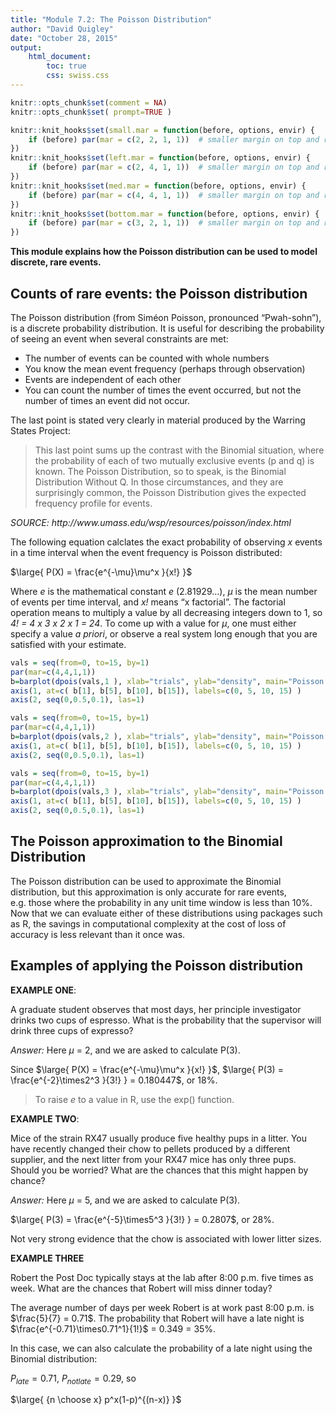 ```yaml
---
title: "Module 7.2: The Poisson Distribution"
author: "David Quigley"
date: "October 28, 2015"
output: 
    html_document:
        toc: true
        css: swiss.css
---
```



```r
knitr::opts_chunk$set(comment = NA)
knitr::opts_chunk$set( prompt=TRUE ) 

knitr::knit_hooks$set(small.mar = function(before, options, envir) {
    if (before) par(mar = c(2, 2, 1, 1))  # smaller margin on top and right
})
knitr::knit_hooks$set(left.mar = function(before, options, envir) {
    if (before) par(mar = c(2, 4, 1, 1))  # smaller margin on top and right
})
knitr::knit_hooks$set(med.mar = function(before, options, envir) {
    if (before) par(mar = c(4, 4, 1, 1))  # smaller margin on top and right
})
knitr::knit_hooks$set(bottom.mar = function(before, options, envir) {
    if (before) par(mar = c(3, 2, 1, 1))  # smaller margin on top and right
})
```

**This module explains how the Poisson distribution can be used to model discrete, rare events.**

Counts of rare events: the Poisson distribution
--------------------------------------------------------------------------------

The Poisson distribution (from Siméon Poisson, pronounced "Pwah-sohn"), is a discrete probability distribution. It is useful for describing the probability of seeing an event when several constraints are met:

* The number of events can be counted with whole numbers
* You know the mean event frequency (perhaps through observation)
* Events are independent of each other
* You can count the number of times the event occurred, but not the number of times an event did not occur.

The last point is stated very clearly in material produced by the Warring States Project:  

>This last point sums up the contrast with the Binomial situation, where the probability of each of two mutually exclusive events (p and q) is known. The Poisson Distribution, so to speak, is the Binomial Distribution Without Q. In those circumstances, and they are surprisingly common, the Poisson Distribution gives the expected frequency profile for events.

*SOURCE: http://www.umass.edu/wsp/resources/poisson/index.html*

The following equation calclates the exact probability of observing *x* events in a time interval when the event frequency is Poisson distributed:

$\large{ P(X) = \frac{e^{-\mu}\mu^x }{x!} }$

Where *e* is the mathematical constant *e* (2.81929...), $\mu$ is the mean number of events per time interval, and *x!* means "x factorial". The factorial operation means to multiply a value by all decreasing integers down to 1, so *4! = 4 x 3 x 2 x 1 = 24*. To come up with a value for $\mu$, one must either specify a value *a priori*, or observe a real system long enough that you are satisfied with your estimate. 

```r
vals = seq(from=0, to=15, by=1)
par(mar=c(4,4,1,1))
b=barplot(dpois(vals,1 ), xlab="trials", ylab="density", main="Poisson distributions", axes=FALSE, ylim=c(0,0.4) )
axis(1, at=c( b[1], b[5], b[10], b[15]), labels=c(0, 5, 10, 15) )
axis(2, seq(0,0.5,0.1), las=1)

vals = seq(from=0, to=15, by=1)
par(mar=c(4,4,1,1))
b=barplot(dpois(vals,2 ), xlab="trials", ylab="density", main="Poisson distributions", axes=FALSE, ylim=c(0,0.4) )
axis(1, at=c( b[1], b[5], b[10], b[15]), labels=c(0, 5, 10, 15) )
axis(2, seq(0,0.5,0.1), las=1)

vals = seq(from=0, to=15, by=1)
par(mar=c(4,4,1,1))
b=barplot(dpois(vals,3 ), xlab="trials", ylab="density", main="Poisson distributions", axes=FALSE, ylim=c(0,0.4), col="#0000ff11" )
axis(1, at=c( b[1], b[5], b[10], b[15]), labels=c(0, 5, 10, 15) )
axis(2, seq(0,0.5,0.1), las=1)
```

The Poisson approximation to the Binomial Distribution
--------------------------------------------------------------------------------

The Poisson distribution can be used to approximate the Binomial distribution, but this approximation is only accurate for rare events, e.g. those where the probability in any unit time window is less than 10%. Now that we can evaluate either of these distributions using packages such as R, the savings in computational complexity at the cost of loss of accuracy is less relevant than it once was.


Examples of applying the Poisson distribution
--------------------------------------------------------------------------------

**EXAMPLE ONE**:

A graduate student observes that most days, her principle investigator drinks two cups of espresso. What is the probability that the supervisor will drink three cups of expresso?

*Answer:* Here $\mu$ = 2, and we are asked to calculate P(3).

Since $\large{ P(X) = \frac{e^{-\mu}\mu^x }{x!} }$, $\large{ P(3) = \frac{e^{-2}\times2^3 }{3!} } = 0.180447$, or 18%.

> To raise *e* to a value in R, use the exp() function.

**EXAMPLE TWO**:

Mice of the strain RX47 usually produce five healthy pups in a litter. You have recently changed their chow to pellets produced by a different supplier, and the next litter from your RX47 mice has only three pups. Should you be worried? What are the chances that this might happen by chance?

*Answer:* Here $\mu$ = 5, and we are asked to calculate P(3).

$\large{ P(3) = \frac{e^{-5}\times5^3 }{3!} } = 0.2807$, or 28%. 

Not very strong evidence that the chow is associated with lower litter sizes.

**EXAMPLE THREE**

Robert the Post Doc typically stays at the lab after 8:00 p.m. five times as week. What are the chances that Robert will miss dinner today?

The average number of days per week Robert is at work past 8:00 p.m. is $\frac{5}{7} = 0.71$. The probability that Robert will have a late night is $\frac{e^{-0.71}\times0.71^1}{1!}$ = 0.349 = 35%.


In this case, we can also calculate the probability of a late night using the Binomial distribution:

$P_{late} = 0.71$, $P_{not late} = 0.29$, so 

$\large{ {n \choose x} p^x(1-p)^{(n-x)} }$



